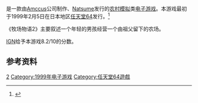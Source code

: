 {{NoteTA
| G1 = Games
}}

{{vgname|牧场物语2|ja=牧場物語2|en=Harvest Moon 64}}是一款由[[Amccus|Amccus]]公司制作、[[Natsume|Natsume]]发行的[[农村模拟|农村模拟]]类[[电子游戏|电子游戏]]。本游戏最初于1999年2月5日在日本地区[[任天堂64|任天堂64]]发行。<ref name="gamefaqs">{{cite web| url = http://www.gamefaqs.com/n64/197528-harvest-moon-64/data| title = Release information| publisher = [[GameFAQs|GameFAQs]]| date = | accessdate = 2016-07-19| language = en| archive-date = 2017-10-23| archive-url = https://web.archive.org/web/20171023164037/https://www.gamefaqs.com/n64/197528-harvest-moon-64/data| dead-url = no}}</ref>

《牧场物语2》主要叙述一个年轻的男孩经营一个由祖父留下的农场。

[[IGN|IGN]]给予本游戏8.2/10的分数。

== 参考资料 ==
{{Reflist}}

{{牧場物語系列}}

{{DEFAULTSORT:Bokujou Monogatari 2}}
[[Category:牧場物語系列|2]]
[[Category:1999年电子游戏|Category:1999年电子游戏]]
[[Category:任天堂64遊戲|Category:任天堂64遊戲]]

{{Simulation-videogame-stub}}